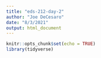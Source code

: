 ```yaml
---
title: "eds-212-day-2"
author: "Joe DeCesaro"
date: "8/3/2021"
output: html_document
---
```


```r
knitr::opts_chunk$set(echo = TRUE)
library(tidyverse)

```

